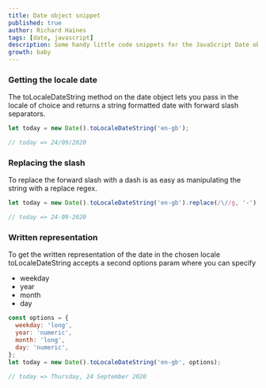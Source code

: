 ```yaml
---
title: Date object snippet
published: true
author: Richard Haines
tags: [date, javascript]
description: Some handy little code snippets for the JavaScript Date object
growth: baby
---
```


### Getting the locale date

The toLocaleDateString method on the date object lets you pass in the locale of choice and returns a string formatted date with forward slash separators.

```js
let today = new Date().toLocaleDateString('en-gb');

// today => 24/09/2020
```

### Replacing the slash

To replace the forward slash with a dash is as easy as manipulating the string with a replace regex.

```js
let today = new Date().toLocaleDateString('en-gb').replace(/\//g, '-');

// today => 24-09-2020
```

### Written representation

To get the written representation of the date in the chosen locale toLocaleDateString accepts a second options param where you can specify

- weekday
- year
- month
- day

```js
const options = {
  weekday: 'long',
  year: 'numeric',
  month: 'long',
  day: 'numeric',
};
let today = new Date().toLocaleDateString('en-gb', options);

// today => Thursday, 24 September 2020
```
